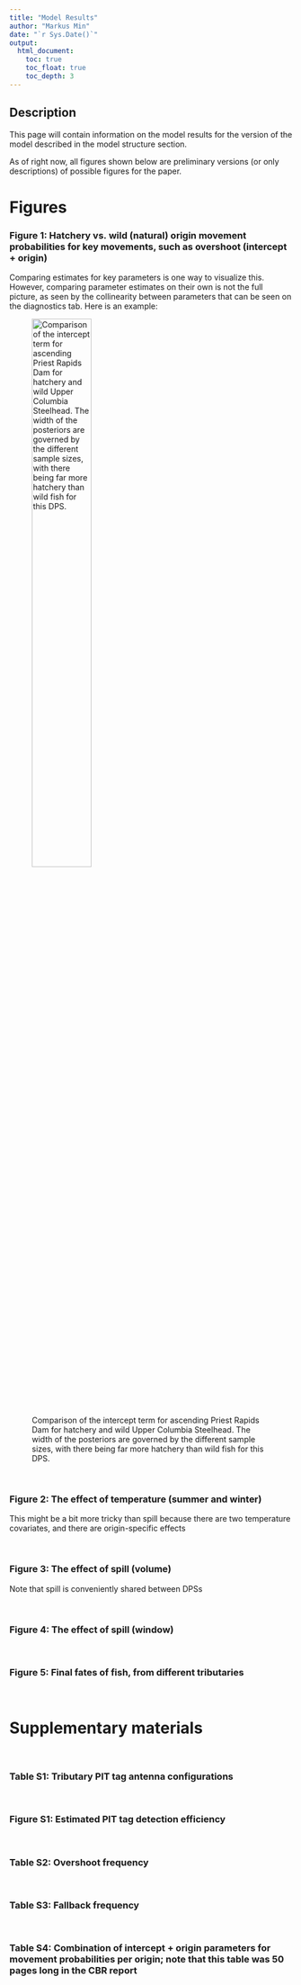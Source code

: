 ```yaml
---
title: "Model Results"
author: "Markus Min"
date: "`r Sys.Date()`"
output:
  html_document:
    toc: true
    toc_float: true
    toc_depth: 3
---
```


## Description

This page will contain information on the model results for the version of the model described in the model structure section.

As of right now, all figures shown below are preliminary versions (or only descriptions) of possible figures for the paper.

# Figures

### Figure 1: Hatchery vs. wild (natural) origin movement probabilities for key movements, such as overshoot (intercept + origin)

Comparing estimates for key parameters is one way to visualize this. However, comparing parameter estimates on their own is not the full picture, as seen by the collinearity between parameters that can be seen on the diagnostics tab. Here is an example:

![Comparison of the intercept term for ascending Priest Rapids Dam for hatchery and wild Upper Columbia Steelhead. The width of the posteriors are governed by the different sample sizes, with there being far more hatchery than wild fish for this DPS.](site_figures/posterior_comparison_plots/b0_matrix_3_4_comp_plot.png){width=50%}

<br>

### Figure 2: The effect of temperature (summer and winter)
This might be a bit more tricky than spill because there are two temperature covariates, and there are origin-specific effects

<br>

### Figure 3: The effect of spill (volume)
Note that spill is conveniently shared between DPSs

<br>

### Figure 4: The effect of spill (window)

<br>

### Figure 5: Final fates of fish, from different tributaries

<br>

# Supplementary materials

<br>

### Table S1: Tributary PIT tag antenna configurations

<br>

### Figure S1: Estimated PIT tag detection efficiency

<br>


### Table S2: Overshoot frequency

<br>


### Table S3: Fallback frequency

<br>


### Table S4: Combination of intercept + origin parameters for movement probabilities per origin; note that this table was 50 pages long in the CBR report

